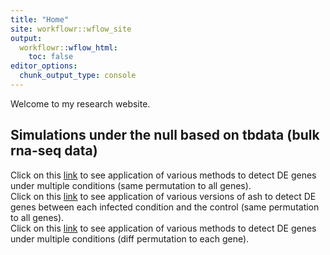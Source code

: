 ```yaml
---
title: "Home"
site: workflowr::wflow_site
output:
  workflowr::wflow_html:
    toc: false
editor_options:
  chunk_output_type: console
---
```


Welcome to my research website.


## Simulations under the null based on tbdata (bulk rna-seq data)
Click on this [link](sim_null.html) to see application of various methods to detect DE genes under multiple conditions (same permutation to all genes). <br/>
Click on this [link](sim_null_ash.html) to see application of various versions of ash to detect DE genes between each infected condition and the control (same permutation to all genes). <br/>
Click on this [link](sim_null_v2.html) to see application of various methods to detect DE genes under multiple conditions (diff permutation to each gene). <br/>